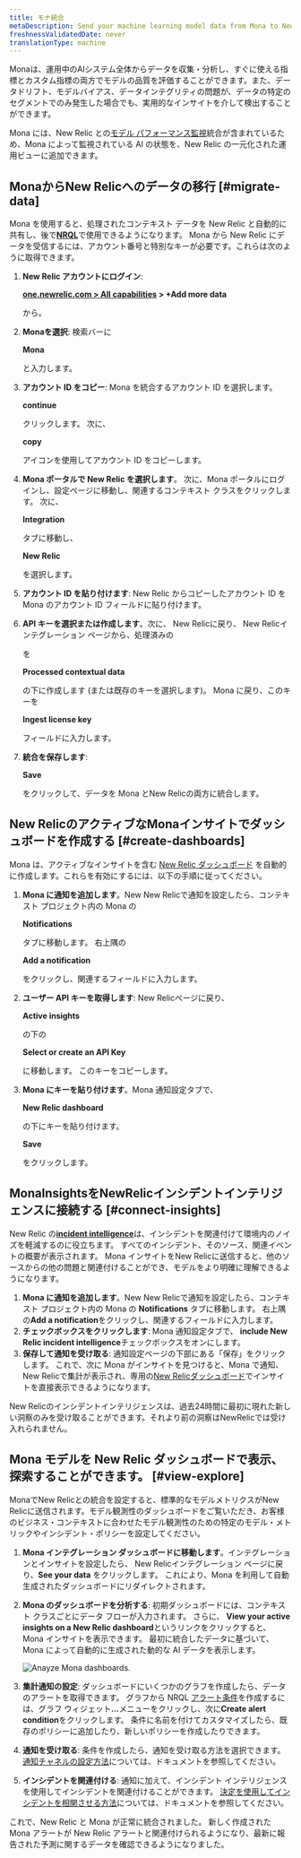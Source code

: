 ```yaml
---
title: モナ統合
metaDescription: Send your machine learning model data from Mona to New Relic to understand your model's performance.
freshnessValidatedDate: never
translationType: machine
---
```



Monaは、運用中のAIシステム全体からデータを収集・分析し、すぐに使える指標とカスタム指標の両方でモデルの品質を評価することができます。また、データドリフト、モデルバイアス、データインテグリティの問題が、データの特定のセグメントでのみ発生した場合でも、実用的なインサイトを介して検出することができます。

Mona には、New Relic との[モデル パフォーマンス監視](/docs/alerts-applied-intelligence/mlops/get-started/intro-mlops/)統合が含まれているため、Mona によって監視されている AI の状態を、New Relic の一元化された運用ビューに追加できます。

## MonaからNew Relicへのデータの移行 [#migrate-data]

Mona を使用すると、処理されたコンテキスト データを New Relic と自動的に共有し、後で<DoNotTranslate>**[NRQL](/docs/query-your-data/nrql-new-relic-query-language/get-started/nrql-syntax-clauses-functions/)**</DoNotTranslate>で使用できるようになります。 Mona から New Relic にデータを受信するには、アカウント番号と特別なキーが必要です。これらは次のように取得できます。

1. **New Relic アカウントにログイン**:

   <DoNotTranslate>**[one.newrelic.com > All capabilities](https://one.newrelic.com/all-capabilities) > +Add more data**</DoNotTranslate>

   から。

2. **Monaを選択**: 検索バーに

   <DoNotTranslate>**Mona**</DoNotTranslate>

   と入力します。

3. **アカウント ID をコピー**: Mona を統合するアカウント ID を選択します。

   <DoNotTranslate>**continue**</DoNotTranslate>

   クリックします。 次に、

   <DoNotTranslate>**copy**</DoNotTranslate>

   アイコンを使用してアカウント ID をコピーします。

4. **Mona ポータルで New Relic を選択します**。 次に、Mona ポータルにログインし、設定ページに移動し、関連するコンテキスト クラスをクリックします。 次に、

   <DoNotTranslate>**Integration**</DoNotTranslate>

   タブに移動し、

   <DoNotTranslate>**New Relic**</DoNotTranslate>

   を選択します。

5. **アカウント ID を貼り付けます**: New Relic からコピーしたアカウント ID を Mona のアカウント ID フィールドに貼り付けます。

6. **API キーを選択または作成します**。次に、 New Relicに戻り、 New Relicインテグレーション ページから、処理済みの

   <InlinePopover type="licenseKey"/>

   を

   <DoNotTranslate>**Processed contextual data**</DoNotTranslate>

   の下に作成します (または既存のキーを選択します)。 Mona に戻り、このキーを

   <DoNotTranslate>**Ingest license key**</DoNotTranslate>

   フィールドに入力します。

7. **統合を保存します**:

   <DoNotTranslate>**Save**</DoNotTranslate>

   をクリックして、データを Mona とNew Relicの両方に統合します。

<InstallFeedback/>

## New RelicのアクティブなMonaインサイトでダッシュボードを作成する [#create-dashboards]

Mona は、アクティブなインサイトを含む [New Relic ダッシュボード](/docs/query-your-data/explore-query-data/dashboards/introduction-dashboards/) を自動的に作成します。これらを有効にするには、以下の手順に従ってください。

1. **Mona に通知を追加します**。New New Relicで通知を設定したら、コンテキスト プロジェクト内の Mona の

   <DoNotTranslate>**Notifications**</DoNotTranslate>

   タブに移動します。 右上隅の

   <DoNotTranslate>**Add a notification**</DoNotTranslate>

   をクリックし、関連するフィールドに入力します。

2. **ユーザー API キーを取得します**: New Relicページに戻り、

   <DoNotTranslate>**Active insights**</DoNotTranslate>

   の下の

   <DoNotTranslate>**Select or create an API Key**</DoNotTranslate>

   に移動します。 このキーをコピーします。

3. **Mona にキーを貼り付けます**。Mona 通知設定タブで、

   <DoNotTranslate>**New Relic dashboard**</DoNotTranslate>

   の下にキーを貼り付けます。

   <DoNotTranslate>**Save**</DoNotTranslate>

   をクリックします。

## MonaInsightsをNewRelicインシデントインテリジェンスに接続する [#connect-insights]

New Relic の<DoNotTranslate>**[incident intelligence](/docs/alerts-applied-intelligence/applied-intelligence/incident-intelligence/get-started-incident-intelligence/#get-started)**</DoNotTranslate>は、インシデントを関連付けて環境内のノイズを軽減するのに役立ちます。 すべてのインシデント、そのソース、関連イベントの概要が表示されます。 Mona インサイトをNew Relicに送信すると、他のソースからの他の問題と関連付けることができ、モデルをより明確に理解できるようになります。

1. **Mona に通知を追加します**。New New Relicで通知を設定したら、コンテキスト プロジェクト内の Mona の <DoNotTranslate>**Notifications**</DoNotTranslate> タブに移動します。 右上隅の<DoNotTranslate>**Add a notification**</DoNotTranslate>をクリックし、関連するフィールドに入力します。
2. **チェックボックスをクリックします**: Mona 通知設定タブで、 <DoNotTranslate>**include New Relic incident intelligence**</DoNotTranslate>チェックボックスをオンにします。
3. **保存して通知を受け取る**: 通知設定ページの下部にある「保存」をクリックします。 これで、次に Mona がインサイトを見つけると、Mona で通知、 New Relicで集計が表示され、専用の[New Relicダッシュボード](/docs/query-your-data/explore-query-data/dashboards/introduction-dashboards/)でインサイトを直接表示できるようになります。

<Callout variant="Sending Older Insights">
  New Relicのインシデントインテリジェンスは、過去24時間に最初に現れた新しい洞察のみを受け取ることができます。それより前の洞察はNewRelicでは受け入れられません。
</Callout>

## Mona モデルを New Relic ダッシュボードで表示、探索することができます。 [#view-explore]

MonaでNew Relicとの統合を設定すると、標準的なモデルメトリクスがNew Relicに送信されます。モデル観測性のダッシュボードをご覧いただき、お客様のビジネス・コンテキストに合わせたモデル観測性のための特定のモデル・メトリックやインシデント・ポリシーを設定してください。

1. **Mona インテグレーション ダッシュボードに移動します**。インテグレーションとインサイトを設定したら、 New Relicインテグレーション ページに戻り、<DoNotTranslate>**See your data**</DoNotTranslate> をクリックします。 これにより、Mona を利用して自動生成されたダッシュボードにリダイレクトされます。

2. **Mona のダッシュボードを分析する**: 初期ダッシュボードには、コンテキスト クラスごとにデータ フローが入力されます。 さらに、 <DoNotTranslate>**View your active insights on a New Relic dashboard**</DoNotTranslate>というリンクをクリックすると、Mona インサイトを表示できます。 最初に統合したデータに基づいて、Mona によって自動的に生成された動的な AI データを表示します。

   <img
     title="Anayze Mona dashboards"
     alt="Anayze Mona dashboards."
     src={modelperformancemonitoringMonaDashboard}
   />

3. **集計通知の設定**: ダッシュボードにいくつかのグラフを作成したら、データのアラートを取得できます。 グラフから NRQL [アラート条件](/docs/alerts-applied-intelligence/new-relic-alerts/alert-conditions/create-alert-conditions/)を作成するには、グラフ ウィジェット<DoNotTranslate>**...**</DoNotTranslate>メニューをクリックし、次に<DoNotTranslate>**Create alert condition**</DoNotTranslate>をクリックします。 条件に名前を付けてカスタマイズしたら、既存のポリシーに追加したり、新しいポリシーを作成したりできます。

4. **通知を受け取る**: <InlinePopover type="alerts"/>条件を作成したら、通知を受け取る方法を選択できます。 [通知チャネルの設定方法](/docs/alerts-applied-intelligence/new-relic-alerts/alert-notifications/notification-channels-control-where-send-alerts/)については、ドキュメントを参照してください。

5. **インシデントを関連付ける**: 通知に加えて、インシデント インテリジェンスを使用してインシデントを関連付けることができます。 [決定を使用してインシデントを相関させる方法](/docs/alerts-applied-intelligence/applied-intelligence/incident-intelligence/change-applied-intelligence-correlation-logic-decisions/)については、ドキュメントを参照してください。

これで、New Relic と Mona が正常に統合されました。 新しく作成された Mona アラートが New Relic アラートと関連付けられるようになり、最新に報告された予測に関するデータを確認できるようになりました。